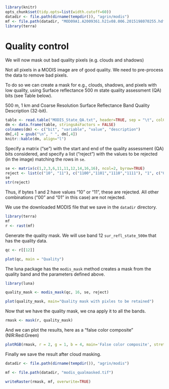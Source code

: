 
```r
library(knitr)
opts_chunk$set(tidy.opts=list(width.cutoff=60))
datadir <- file.path(dirname(tempdir()), "agrin/modis")
mf <- file.path(datadir, "MOD09A1.A2009361.h21v08.006.2015198070255.hdf")
library(terra)
```

# Quality control

We will now mask out bad quality pixels (e.g. clouds and shadows)

Not all pixels in a MODIS image are of good quality. We need to pre-process the data to remove bad pixels. 

To do so we can create a mask for e.g., clouds, shadows, and pixels with low quality, using Surface reflectance 500 m state quality assessment (QA) bits (see Table below).

500 m, 1 km and Coarse Resolution Surface Reflectance Band Quality Description (32-bit). 

```r
table <- read.table("MODIS_State_QA.txt", header=TRUE, sep = "\t", colClasses = "character", encoding ="UTF-8")
dm <- data.frame(table, stringsAsFactors = FALSE)
colnames(dm) <- c("bit", "variable", "value", "description")
dm[,4] = gsub("\n", " ", dm[,4])
knitr::kable(dm, align="l")
```

Specify a matrix ("se") with the start and end of the quality assessment (QA) bits considered, and specify a list ("reject") with the values to be rejected (in the image) matching the rows in `se`.

```r
se <- matrix(c(1,2,3,6,11,11,12,14,16,16), ncol=2, byrow=TRUE)
reject <- list(c("10", "11"), c("1100","1101","1110","1111"), "1", c("000","110","111"), "11")
se
str(reject)
```

Thus, if bytes 1 and 2 have values "10" or "11", these are rejected. All other combinations ("00" and "01" in this case) are not rejected.


We use the downloaded MODIS file that we save in the `datadir` directory.

```r
library(terra)
mf 
r <- rast(mf)
```

Generate the quality mask. We will use band 12 `sur_refl_state_500m` that has the quality data.

```r
qc <- r[[12]]

plot(qc, main = "Quality")
```

The luna package has the `modis_mask` method creates a mask from the quality band and the parameters defined above. 

```r
library(luna)

quality_mask <- modis_mask(qc, 16, se, reject)

plot(quality_mask, main="Quality mask with pixles to be retained")  
```

Now that we have the quality mask, we cna apply it to all the bands. 

```r
rmask <- mask(r, quality_mask)
```

And we can plot the results, here as a "false color composite" (NIR:Red:Green)

```r
plotRGB(rmask, r = 2, g = 1, b = 4, main='False color composite', stretch="lin")
```

Finally we save the result after cloud masking.

```r
datadir <- file.path(dirname(tempdir()), "agrin/modis")

mf <- file.path(datadir, "modis_qualmasked.tif")

writeRaster(rmask, mf, overwrite=TRUE)
```

